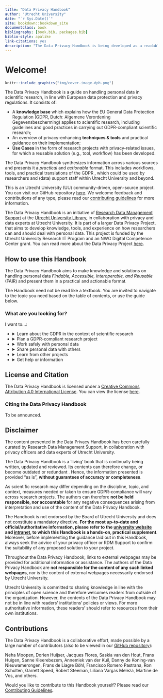 --- 
title: "Data Privacy Handbook"
author: "Utrecht University"
date: "`r Sys.Date()`"
site: bookdown::bookdown_site
documentclass: book
bibliography: [book.bib, packages.bib]
biblio-style: apalike
link-citations: yes
description: "The Data Privacy Handbook is being developed as a readable and practical resource for researchers and research support staff to address data privacy-related issues that come up during the research cycle."
---

# Welcome! {-}

```{r echo=FALSE}
knitr::include_graphics("img/cover-image-dph.png")
```

The Data Privacy Handbook is a guide on handling personal data in scientific 
research, in line with European data protection and privacy regulations. It 
consists of:

- A **knowledge base** which explains how the EU General Data Protection Regulation (GDPR, Dutch: Algemene Verordening Gegevensbescherming)  applies to scientific research, including guidelines and good practices in carrying out GDPR-compliant scientific research; 
- An overview of privacy-enhancing **techniques & tools** and practical guidance on their implementation;
- **Use Cases** in the form of research projects with privacy-related issues, for which a reusable solution (e.g., tool, workflow) has been developed. 

The Data Privacy Handbook synthesizes information across various sources and 
presents it a *practical* and *actionable* format. This includes workflows, 
tools, and practical translations of the GDPR , which could be used by researchers 
and (data) support staff within Utrecht University and beyond. 

This is an Utrecht University (UU) community-driven, open-source project. 
You can visit our GitHub repository <a href="https://github.com/UtrechtUniversity/dataprivacyhandbook/" target="_blank">here</a>. 
We welcome feedback and contributions of any type, please read our 
<a href="https://github.com/UtrechtUniversity/dataprivacyhandbook/blob/main/CONTRIBUTING.md" target="_blank">contributing guidelines</a> 
for more information.

The Data Privacy Handbook is an initiative of 
<a href="https://www.uu.nl/en/research/research-data-management" target="_blank">Research Data Management Support</a> 
at the <a href="https://www.uu.nl/en/university-library"  target="_blank">Utrecht University Library</a>, 
in collaboration with privacy and data experts at Utrecht University. It is part of a larger Data Privacy Project, 
that aims to develop knowledge, tools, and experience on how researchers can and 
should deal with personal data. This project is funded by the Utrecht University 
Research IT Program and an NWO Digital Competence Center grant. You can read more 
about the Data Privacy Project <a href="https://utrechtuniversity.github.io/dataprivacyproject" target="_blank">here</a>.


## How to use this Handbook

The Data Privacy Handbook aims to make knowledge and solutions on handling personal 
data *Findable, Accessible, Interoperable, and Reusable* (FAIR) and present them in 
a practical and actionable format.   

The Handbook need not be read like a textbook. You are invited to navigate to the 
topic you need based on the table of contents, or use the guide below.


### What are you looking for?

I want to...:

<ul>
    <li>
        <details>
            <summary>Learn about the GDPR in the context of scientific research</summary>
            <ul>
                <li><a href="#gdpr">Introduction to the GDPR</a></li>
                <li><a href="#glossary">Definitions</a></li>
            </ul>
        </details>
    </li>
    <li>
        <details>
            <summary>Plan a GDPR-compliant research project</summary>
            <ul>
                <li><a href="#privacy-and-security-assessment">Assessing your design</a></li>
                <li><a href="#privacy-notices">Informing participants</a></li>
                <li><a href="#informed-consent-forms">Obtaining consent</a></li>
                <li><a href="#legal-documents">Collaborating on personal data</a></li>
            </ul>
        </details>
    </li>
    <li>
        <details>
            <summary>Work safely with personal data</summary>
            <ul>
                <li><a href="#data-storage">Storing personal data</a></li>
                <li><a href="#tools-and-services">Using GDPR-compliant tools and services</a></li>
                <li><a href="#privacy-enchancing-techniques">Reducing the sensitivity of personal data</a></li>
                <li><a href="#data-sharing">Sharing personal data during research</a></li>
            </ul>
        </details>
    </li>
    <li>
        <details>
            <summary>Share personal data with others</summary>
            <ul>
                <li><a href="#legal-basis">Sharing data legally</a></li>
                <li><a href="#data-sharing">Sharing personal data during research</a></li>
                <li><a href="#privacy-enchancing-techniques">Reducing the sensitivity of personal data</a></li>
                <li><a href="#tools-and-services">Using GDPR-compliant tools and services</a></li>
                <li><a href="#data-publishing">Publishing personal data</a></li>
                <li><a href="#data-transfer-agreement">Sharing personal data case by case</a></li>
            </ul>
        </details>
    </li>
    <li>
        <details>
            <summary>Learn from other projects</summary>
            <ul>
                <li><a href="#open-science-questionnaire">Publishing metadata only</a></li>
                <li><a href="#youth-pseudonymisation">Pseudonymising different types of data</a></li>
                <li><a href="#youth-sharing-eea">Sharing personal data outside of the EEA</a></li>
                <li><a href="#uu-employee">Creating fake data to test analysis scripts</a></li>
            </ul>
        </details>
    </li>
    <li>
        <details>
            <summary>Get help or information</summary>
            <ul>
                <li><a href="#seeking-help">Getting help at Utrecht University</a></li>
                <li><a href="#glossary">Definitions</a></li>
                <li><a href="#references">References</a></li>
            </ul>
        </details>
    </li>
</ul>


## License and Citation

The Data Privacy Handbook is licensed under a <a href="https://creativecommons.org/licenses/by/4.0/" target="_blank">Creative Commons Attribution 4.0 International License</a>. You can view the license <a href="https://github.com/UtrechtUniversity/dataprivacyhandbook/blob/main/LICENSE.md" target="_blank">here</a>.

### Citing the Data Privacy Handbook

To be announced.


## Disclaimer

The content presented in the Data Privacy Handbook has been carefully curated by Research Data Management Support, 
in collaboration with privacy officers and data experts of Utrecht University.  

The Data Privacy Handbook is a ‘living’ book that is continually being written, updated and reviewed. Its contents can 
therefore change, or become outdated or redundant  . Hence, the information presented is provided “as is”, **without 
guarantees of accuracy or completeness**.  

As scientific research may differ depending on the discipline, topic, and context, measures needed or taken to ensure 
GDPR-compliance will vary across research projects. The authors can therefore **not be held responsible, nor accountable** 
for any negative consequences arising from interpretation and use of the content of the Data Privacy Handbook.  

The Handbook is not endorsed by the Board of Utrecht University   and does not constitute a mandatory directive. 
<b>For the most up-to-date and official/authoritative information, please refer to the 
<a href="https://www.uu.nl/en/research/research-data-management" target="_blank">university website</a> and 
<a href="https://intranet.uu.nl/en/knowledge-base/privacy-at-uu" target="_blank">intranet</a>, to which this Handbook is 
a hands-on, practical supplement</b>. Moreover, before implementing the guidance laid out in this Handbook, always seek 
the advice of your privacy officer or RDM Support to confirm the suitability of any proposed solution to your project.  

Throughout the Data Privacy Handbook, links to external webpages may be provided for additional information or assistance. 
The authors of the Data Privacy Handbook are **not responsible for the content of any such linked webpages**, nor is the 
content of external webpages necessarily endorsed by Utrecht University.  

Utrecht University is committed to sharing knowledge in line with the principles of open science and therefore welcomes 
readers from outside of the organization. However, the contents of the Data Privacy Handbook may not be in line with readers’ 
institutions’ policies or views. For more authoritative information, these readers’ should refer to resources from their own 
institutions.


## Contributions

The Data Privacy Handbook is a collaborative effort, made possible by a large number of contributors (also to be viewed 
in our <a href="https://github.com/UtrechtUniversity/dataprivacyhandbook" target="_blank">GitHub repository</a>):

Neha  Moopen, Dorien Huijser, Jacques Flores, Saskia van den Hout, Frans Huigen, Sanne Kleerebezem, Annemiek van der Kuil, 
Danny de Koning-van Nieuwamerongen, Frans de Liagre Böhl, Francisco Romero Pastrana, Ron Scholten, Garrett Speed, Robert 
Steeman, Liliana Vargas Meleza, Martine de Vos, and others.
  
Would you like to contribute to this Handbook yourself? Please read our 
<a href="https://github.com/UtrechtUniversity/dataprivacyhandbook/blob/main/CONTRIBUTING.md" target="_blank">Contributing Guidelines</a>.